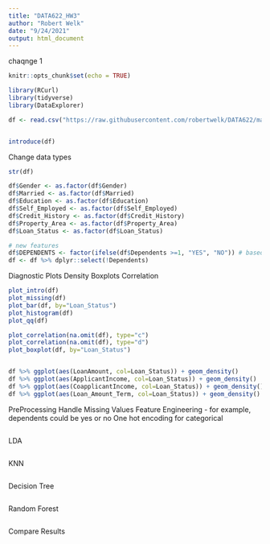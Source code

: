---
title: "DATA622_HW3"
author: "Robert Welk"
date: "9/24/2021"
output: html_document
---
chaqnge 1
```{r setup, include=FALSE}
knitr::opts_chunk$set(echo = TRUE)
```

```{r}
library(RCurl)
library(tidyverse)
library(DataExplorer)

df <- read.csv("https://raw.githubusercontent.com/robertwelk/DATA622/main/Loan_approval.csv") %>% as_tibble()


introduce(df)
```

Change data types 
```{r}
str(df)

df$Gender <- as.factor(df$Gender)
df$Married <- as.factor(df$Married)
df$Education <- as.factor(df$Education)
df$Self_Employed <- as.factor(df$Self_Employed)
df$Credit_History <- as.factor(df$Credit_History)
df$Property_Area <- as.factor(df$Property_Area)
df$Loan_Status <- as.factor(df$Loan_Status)

# new features
df$DEPENDENTS <- factor(ifelse(df$Dependents >=1, "YES", "NO")) # based on EDA
df <- df %>% dplyr::select(!Dependents)
```

Diagnostic Plots
Density
Boxplots
Correlation 
```{r}
plot_intro(df)
plot_missing(df)
plot_bar(df, by="Loan_Status")
plot_histogram(df)
plot_qq(df)

plot_correlation(na.omit(df), type="c")
plot_correlation(na.omit(df), type="d")
plot_boxplot(df, by="Loan_Status")


df %>% ggplot(aes(LoanAmount, col=Loan_Status)) + geom_density()
df %>% ggplot(aes(ApplicantIncome, col=Loan_Status)) + geom_density()
df %>% ggplot(aes(CoapplicantIncome, col=Loan_Status)) + geom_density()
df %>% ggplot(aes(Loan_Amount_Term, col=Loan_Status)) + geom_density()
```

PreProcessing
Handle Missing Values
Feature Engineering
  -   for example, dependents could be yes or no
One hot encoding for categorical

```{r}


```



LDA
```{r}

```

KNN
```{r}

```

Decision Tree
```{r}

```

Random Forest
```{r}

```

Compare Results
```{r}

```
